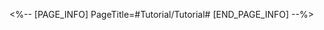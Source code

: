 <%-- [PAGE_INFO]
PageTitle=#Tutorial/Tutorial#
[END_PAGE_INFO] --%>
{{Tutorial
|sort      = 817401
|title     = Tutorial
|subtitle  = 
|type      = 
|about     = 
|image1    = Tutorial Tutorial 1.png{{subst:void|<!--$UPLOAD:<<SpriteOutput/TutorialPic/TutorialPage_817401.png>-<Tutorial Tutorial 1.png>-<Tutorial Files>>-->}}
|text1     = When allies use their {{Color|h|nobold=1|Ultimates}}, grants 1 Kinetic Point to minicans.<br />When Kinetic Points are at max, summons 4 additional minicans and immediately launches {{Color|h|nobold=1|Self-Destructive Impacts}}.
|image2    = Tutorial Tutorial 2.png{{subst:void|<!--$UPLOAD:<<SpriteOutput/TutorialPic/TutorialPage_817402.png>-<Tutorial Tutorial 2.png>-<Tutorial Files>>-->}}
|text2     = When Self-Destructive Impact hits enemies with a {{Color|h|nobold=1|special mark}}, the enemy can be {{Color|h|nobold=1|immediately defeated}}.<br />If the designated target is defeated, the {{Color|h|nobold=1|remaining minicans}} will enter {{Color|h|nobold=1|Ultra Gold form}} and immediately deliver {{Color|h|nobold=1|Super Self-Destructive Impact}} to deal a great amount of DMG.
}}